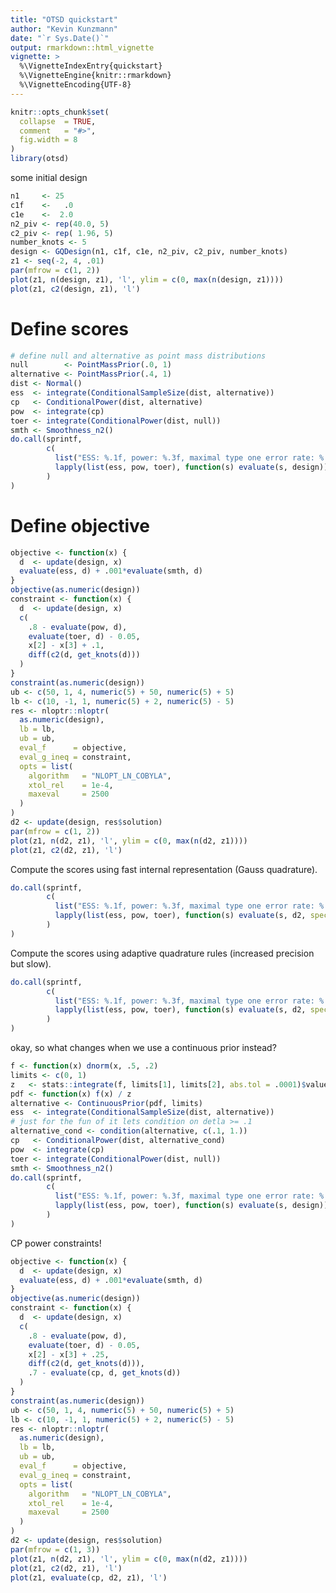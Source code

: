 ```yaml
---
title: "OTSD quickstart"
author: "Kevin Kunzmann"
date: "`r Sys.Date()`"
output: rmarkdown::html_vignette
vignette: >
  %\VignetteIndexEntry{quickstart}
  %\VignetteEngine{knitr::rmarkdown}
  %\VignetteEncoding{UTF-8}
---
```


```r
knitr::opts_chunk$set(
  collapse  = TRUE,
  comment   = "#>",
  fig.width = 8
)
library(otsd)
```

some initial design

```r
n1     <- 25
c1f    <-   .0
c1e    <-  2.0
n2_piv <- rep(40.0, 5)
c2_piv <- rep( 1.96, 5)
number_knots <- 5
design <- GQDesign(n1, c1f, c1e, n2_piv, c2_piv, number_knots)
z1 <- seq(-2, 4, .01)
par(mfrow = c(1, 2))
plot(z1, n(design, z1), 'l', ylim = c(0, max(n(design, z1))))
plot(z1, c2(design, z1), 'l')
```

# Define scores 

```r
# define null and alternative as point mass distributions
null        <- PointMassPrior(.0, 1)
alternative <- PointMassPrior(.4, 1)
dist <- Normal()
ess  <- integrate(ConditionalSampleSize(dist, alternative))
cp   <- ConditionalPower(dist, alternative)
pow  <- integrate(cp)
toer <- integrate(ConditionalPower(dist, null))
smth <- Smoothness_n2()
do.call(sprintf, 
        c(
          list("ESS: %.1f, power: %.3f, maximal type one error rate: %.3f"), 
          lapply(list(ess, pow, toer), function(s) evaluate(s, design))
        )
)
```

# Define objective

```r
objective <- function(x) {
  d  <- update(design, x)
  evaluate(ess, d) + .001*evaluate(smth, d)
}
objective(as.numeric(design))
constraint <- function(x) {
  d  <- update(design, x)
  c(
    .8 - evaluate(pow, d),
    evaluate(toer, d) - 0.05,
    x[2] - x[3] + .1,
    diff(c2(d, get_knots(d)))
  )
}
constraint(as.numeric(design))
ub <- c(50, 1, 4, numeric(5) + 50, numeric(5) + 5)
lb <- c(10, -1, 1, numeric(5) + 2, numeric(5) - 5)
res <- nloptr::nloptr(
  as.numeric(design),
  lb = lb,
  ub = ub,
  eval_f      = objective,
  eval_g_ineq = constraint,
  opts = list(
    algorithm   = "NLOPT_LN_COBYLA",
    xtol_rel    = 1e-4,
    maxeval     = 2500
  )
)
d2 <- update(design, res$solution)
par(mfrow = c(1, 2))
plot(z1, n(d2, z1), 'l', ylim = c(0, max(n(d2, z1))))
plot(z1, c2(d2, z1), 'l')
```

Compute the scores using fast internal representation (Gauss quadrature).

```r
do.call(sprintf, 
        c(
          list("ESS: %.1f, power: %.3f, maximal type one error rate: %.3f"), 
          lapply(list(ess, pow, toer), function(s) evaluate(s, d2, specific = TRUE))
        )
)
```

Compute the scores using adaptive quadrature rules (increased precision but slow).

```r
do.call(sprintf, 
        c(
          list("ESS: %.1f, power: %.3f, maximal type one error rate: %.3f"), 
          lapply(list(ess, pow, toer), function(s) evaluate(s, d2, specific = FALSE))
        )
)
```


okay, so what changes when we use a continuous prior instead?


```r
f <- function(x) dnorm(x, .5, .2)
limits <- c(0, 1)
z   <- stats::integrate(f, limits[1], limits[2], abs.tol = .0001)$value
pdf <- function(x) f(x) / z
alternative <- ContinuousPrior(pdf, limits)
ess  <- integrate(ConditionalSampleSize(dist, alternative))
# just for the fun of it lets condition on detla >= .1
alternative_cond <- condition(alternative, c(.1, 1.))
cp   <- ConditionalPower(dist, alternative_cond)
pow  <- integrate(cp)
toer <- integrate(ConditionalPower(dist, null))
smth <- Smoothness_n2()
do.call(sprintf, 
        c(
          list("ESS: %.1f, power: %.3f, maximal type one error rate: %.3f"), 
          lapply(list(ess, pow, toer), function(s) evaluate(s, design))
        )
)
```

CP power constraints!

```r
objective <- function(x) {
  d  <- update(design, x)
  evaluate(ess, d) + .001*evaluate(smth, d)
}
objective(as.numeric(design))
constraint <- function(x) {
  d  <- update(design, x)
  c(
    .8 - evaluate(pow, d),
    evaluate(toer, d) - 0.05,
    x[2] - x[3] + .25,
    diff(c2(d, get_knots(d))),
    .7 - evaluate(cp, d, get_knots(d))
  )
}
constraint(as.numeric(design))
ub <- c(50, 1, 4, numeric(5) + 50, numeric(5) + 5)
lb <- c(10, -1, 1, numeric(5) + 2, numeric(5) - 5)
res <- nloptr::nloptr(
  as.numeric(design),
  lb = lb,
  ub = ub,
  eval_f      = objective,
  eval_g_ineq = constraint,
  opts = list(
    algorithm   = "NLOPT_LN_COBYLA",
    xtol_rel    = 1e-4,
    maxeval     = 2500
  )
)
d2 <- update(design, res$solution)
par(mfrow = c(1, 3))
plot(z1, n(d2, z1), 'l', ylim = c(0, max(n(d2, z1))))
plot(z1, c2(d2, z1), 'l')
plot(z1, evaluate(cp, d2, z1), 'l')
```
